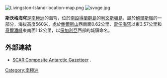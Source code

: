 {{no footnotes|time=2013-10-27T09:22:48+00:00}}
[[Image:Livingston-Island-location-map.png|thumb]]
[[Image:svoge.jpg|thumb]]

'''斯沃格海穹'''是[[南極洲|南極洲]]的海穹，位於[[南設得蘭群島|南設得蘭群島]]的[[利文斯頓島|利文斯頓島]]，屬於[[鮑爾斯嶺|鮑爾斯嶺]]的一部分，海拔高度560米，處於[[鮑爾斯山|鮑爾斯山]]西南面0.62公里、[[雷任海穹|雷任海穹]]以東3.57公里和[[奇爾潘峰|奇爾潘峰]]東南面1.12公里，以[[保加利亞|保加利亞]]西部的城鎮命名。

{{coord|62|37|14|S|60|12|29|W|display=title}}

==外部連結==
* [http://data.aad.gov.au/aadc/gaz/scar/ SCAR Composite Antarctic Gazetteer] {{WebCite|url=https://www.webcitation.org/5ug2CfC7m?url=http://data.aad.gov.au/aadc/gaz/scar/ |date=20101202140255 |dateformat=iso }}.

{{Antarctica-geo-stub}}
[[Category:南極洲|Category:南極洲]]